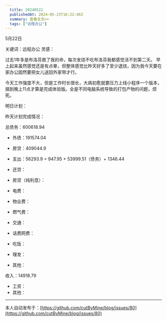 ```yaml
---
  title: 20240522
  publishedAt: 2024-05-23T16:22:46Z
  summary: 查看全文>>
  tags: ["远程办公"]
---
```


5月22日

关键词：远程办公
灵感：

过去1年多是布洛芬救了我的命，每次发烧不吃布洛芬我都感觉活不到第二天。
早上起来虽然感觉还是有点晕，但整体感觉比昨天好多了至少退烧，因为我今天要在家办公固然要把女儿送回外家带才行。

今天工作强度不大，但是工作时长很长，大病初愈就要压力上线小程序一个版本，搞到晚上11点才算是完成体验版。全是不同电脑系统导致的打包产物的问题，烦死。

明日计划：

昨天计划完成情况：

总债务：600618.94
- 外债：191574.04
- 房贷：409044.9

- 支出：56293.9 = 947.95 + 53999.51（债务）+ 1346.44
- 还贷：
- 房贷（纯利息）：
- 电费：
- 物业费：
- 燃气费：
- 交通：
- 话费网费：
- 吃饭：
- 理发：
- 其他：

收入：14918.79
- 工资：
- 其他：


---
本人自动发布于：[https://github.com/cutByMine/blog/issues/80](https://github.com/cutByMine/blog/issues/80)
